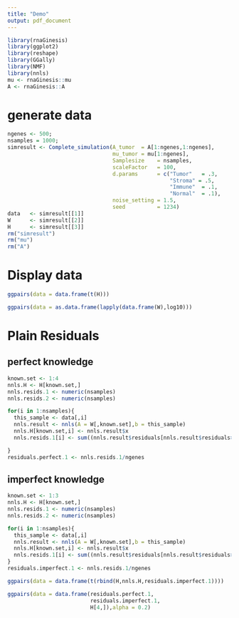 ```yaml
---
title: "Demo"
output: pdf_document
---
```


```r
library(rnaGinesis)
library(ggplot2)
library(reshape)
library(GGally)
library(NMF)
library(nnls)
mu <- rnaGinesis::mu
A <- rnaGinesis::A
```

# generate data

```r
ngenes <- 500;
nsamples = 1000;
simresult <- Complete_simulation(A_tumor  = A[1:ngenes,1:ngenes],
                                 mu_tumor = mu[1:ngenes],
                                 Samplesize    = nsamples,
                                 scaleFactor   = 100,
                                 d.params      = c("Tumor"   = .3,
                                                   "Stroma" = .5,
                                                   "Immune"  = .1,
                                                   "Normal"  = .1),
                                 noise_setting = 1.5,
                                 seed          = 1234)
data   <- simresult[[1]]
W      <- simresult[[2]]
H      <- simresult[[3]]
rm("simresult")
rm("mu")
rm("A")
```

# Display data

```r
ggpairs(data = data.frame(t(H)))
```

```r
ggpairs(data = as.data.frame(lapply(data.frame(W),log10)))
```


# Plain Residuals

## perfect knowledge
```r
known.set <- 1:4
nnls.H <- H[known.set,]
nnls.resids.1 <- numeric(nsamples)
nnls.resids.2 <- numeric(nsamples)

for(i in 1:nsamples){
  this_sample <- data[,i]
  nnls.result <- nnls(A = W[,known.set],b = this_sample)
  nnls.H[known.set,i] <- nnls.result$x
  nnls.resids.1[i] <- sum((nnls.result$residuals[nnls.result$residuals>0]))

}
residuals.perfect.1 <- nnls.resids.1/ngenes

```

## imperfect knowledge
```r
known.set <- 1:3
nnls.H <- H[known.set,]
nnls.resids.1 <- numeric(nsamples)
nnls.resids.2 <- numeric(nsamples)

for(i in 1:nsamples){
  this_sample <- data[,i]
  nnls.result <- nnls(A = W[,known.set],b = this_sample)
  nnls.H[known.set,i] <- nnls.result$x
  nnls.resids.1[i] <- sum((nnls.result$residuals[nnls.result$residuals>0]))
}
residuals.imperfect.1 <- nnls.resids.1/ngenes

```

```r
ggpairs(data = data.frame(t(rbind(H,nnls.H,residuals.imperfect.1))))

```

```r
ggpairs(data = data.frame(residuals.perfect.1,
                          residuals.imperfect.1,
                          H[4,]),alpha = 0.2)
```
